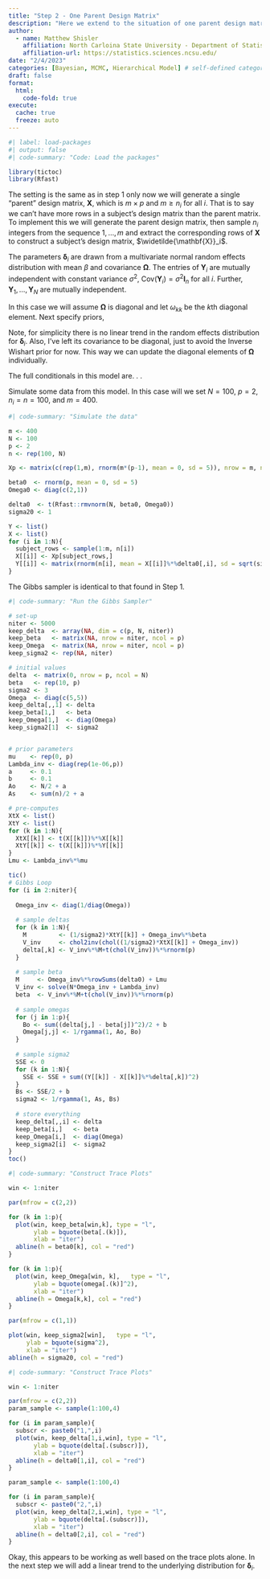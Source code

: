```yaml
---
title: "Step 2 - One Parent Design Matrix"
description: "Here we extend to the situation of one parent design matrix from which rows are drawn to construct design matrices for each response vector."
author:
  - name: Matthew Shisler
    affiliation: North Carloina State University - Department of Statistics
    affiliation-url: https://statistics.sciences.ncsu.edu/ 
date: "2/4/2023"
categories: [Bayesian, MCMC, Hierarchical Model] # self-defined categories
draft: false 
format:
  html: 
    code-fold: true
execute: 
  cache: true
  freeze: auto
---
```



```r
#| label: load-packages
#| output: false
#| code-summary: "Code: Load the packages"

library(tictoc)
library(Rfast)
```

The setting is the same as in step 1 only now we will generate a single "parent" design matrix, $\mathbf{X}$, which is $m \times p$ and $m \ge n_i$ for all $i$. That is to say we can't have more rows in a subject's design matrix than the parent matrix. To implement this we will generate the parent design matrix, then sample $n_i$ integers from the sequence $1,\dots, m$ and extract the corresponding rows of $\mathbf{X}$ to construct a subject's design matrix, $\widetilde{\mathbf{X}}_i$.

The parameters $\boldsymbol\delta_i$ are drawn from a multivariate normal random effects distribution with mean $\beta$ and covariance $\mathbf{\Omega}$. The entries of $\mathbf{Y}_i$ are mutually independent with constant variance $\sigma^2$, $\text{Cov}(\mathbf{Y}_i) = \sigma^2 \mathbf{I}_n$ for all $i$. Further, $\mathbf{Y}_1,\dots,\mathbf{Y}_N$ are mutually independent.

\begin{align*}
\mathbf{Y}_i &\sim \text{Normal}_{n_i}\left(\widetilde{\mathbf{X}}_i\boldsymbol\delta_i, \; \sigma^2 \mathbf{I}_{n_i}\right)\\
\boldsymbol\delta_i &\sim \text{Normal}_p\left(\boldsymbol\beta, \; \mathbf{\Omega}\right)
\end{align*}

In this case we will assume $\mathbf{\Omega}$ is diagonal and let $\omega_{kk}$ be the $k$th diagonal element. Next specify priors,
\begin{align*}
\boldsymbol\beta &\sim \text{Normal}_p\left(\boldsymbol\mu, \; \mathbf{\Lambda}\right)\\
\omega_{kk} &\sim \text{InvGamma}\left(a_{k}, \; b_{k} \right)\\
\sigma^2 &\sim \text{InvGamma}\left(a, \; b\right)
\end{align*}

Note, for simplicity there is no linear trend in the random effects distribution for $\boldsymbol\delta_i$. Also, I've left its covariance to be diagonal, just to avoid the Inverse Wishart prior for now. This way we can update the diagonal elements of $\mathbf{\Omega}$ individually.

The full conditionals in this model are. . . 

\begin{align*}
\boldsymbol\delta_i|\text{ rest} &\sim \text{Normal}_p(\mathbf{V}_i^{-1}\mathbf{M}_i, \mathbf{V}_i^{-1})\\
\mathbf{V}_i &= \frac{1}{\sigma^2} \widetilde{\mathbf{X}}_i^T\widetilde{\mathbf{X}}_i + \mathbf{\Omega}^{-1}\\
\mathbf{M}_i &= \frac{1}{\sigma^2} \widetilde{\mathbf{X}}_i^T\mathbf{Y}_i + \mathbf{\Omega}^{-1}\boldsymbol\beta\\\\
\boldsymbol\beta|\text{ rest} &\sim \text{Normal}_p(\mathbf{V}_\beta^{-1}\mathbf{M}_\beta, \mathbf{V}_\beta^{-1})\\
\mathbf{V}_\beta &= N\mathbf{\Omega}^{-1} + \mathbf{\Lambda}^{-1}\\
\mathbf{M}_\beta &= \mathbf{\Omega}^{-1}\sum_{i=1}^N\boldsymbol\delta_i + \mathbf{\Lambda}^{-1}\boldsymbol\mu\\\\
\omega_{kk}|\text{ rest} &\sim \text{InvGamma}(A_k,B_k)\\
A_k &= N/2 + a_k\\
B_k &= \frac{1}{2}\sum_{i=1}^N (\delta_{ik} - \beta_k)^2 + b_k\\\\
\sigma^2|\text{ rest} &\sim \text{InvGamma}(A,B)\\
A &= \frac{1}{2}\sum_{i=1}^N n_i + a\\
B &= \frac{1}{2}\sum_{i=1}^N (\mathbf{Y}_i - \widetilde{\mathbf{X}}_i\boldsymbol\delta_i)^T(\mathbf{Y}_i - \widetilde{\mathbf{X}}_i\boldsymbol\delta_i) + b
\end{align*}


Simulate some data from this model. In this case will we set $N = 100$, $p = 2$, $n_i = n = 100$, and $m = 400$. 
```r
#| code-summary: "Simulate the data"

m <- 400
N <- 100
p <- 2
n <- rep(100, N)

Xp <- matrix(c(rep(1,m), rnorm(m*(p-1), mean = 0, sd = 5)), nrow = m, ncol = p)

beta0  <- rnorm(p, mean = 0, sd = 5)
Omega0 <- diag(c(2,1))

delta0  <- t(Rfast::rmvnorm(N, beta0, Omega0))
sigma20 <- 1

Y <- list()
X <- list()
for (i in 1:N){
  subject_rows <- sample(1:m, n[i])
  X[[i]] <- Xp[subject_rows,]
  Y[[i]] <- matrix(rnorm(n[i], mean = X[[i]]%*%delta0[,i], sd = sqrt(sigma20)), ncol=1)
}
```

The Gibbs sampler is identical to that found in Step 1.
```r
#| code-summary: "Run the Gibbs Sampler"

# set-up
niter <- 5000
keep_delta  <- array(NA, dim = c(p, N, niter))
keep_beta   <- matrix(NA, nrow = niter, ncol = p)
keep_Omega  <- matrix(NA, nrow = niter, ncol = p)
keep_sigma2 <- rep(NA, niter)

# initial values
delta  <- matrix(0, nrow = p, ncol = N)
beta   <- rep(10, p)
sigma2 <- 3
Omega  <- diag(c(5,5))
keep_delta[,,1] <- delta
keep_beta[1,]   <- beta
keep_Omega[1,]  <- diag(Omega)
keep_sigma2[1]  <- sigma2


# prior parameters
mu    <- rep(0, p)
Lambda_inv <- diag(rep(1e-06,p))
a     <- 0.1
b     <- 0.1
Ao    <- N/2 + a
As    <- sum(n)/2 + a

# pre-computes
XtX <- list()
XtY <- list()
for (k in 1:N){
  XtX[[k]] <- t(X[[k]])%*%X[[k]]
  XtY[[k]] <- t(X[[k]])%*%Y[[k]]
}
Lmu <- Lambda_inv%*%mu

tic()
# Gibbs Loop
for (i in 2:niter){
  
  Omega_inv <- diag(1/diag(Omega))
  
  # sample deltas
  for (k in 1:N){
    M         <- (1/sigma2)*XtY[[k]] + Omega_inv%*%beta
    V_inv     <- chol2inv(chol((1/sigma2)*XtX[[k]] + Omega_inv))
    delta[,k] <- V_inv%*%M+t(chol(V_inv))%*%rnorm(p)
  }
  
  # sample beta
  M     <- Omega_inv%*%rowSums(delta0) + Lmu
  V_inv <- solve(N*Omega_inv + Lambda_inv)
  beta  <- V_inv%*%M+t(chol(V_inv))%*%rnorm(p)
  
  # sample omegas
  for (j in 1:p){
    Bo <- sum((delta[j,] - beta[j])^2)/2 + b
    Omega[j,j] <- 1/rgamma(1, Ao, Bo)
  }
  
  # sample sigma2
  SSE <- 0
  for (k in 1:N){
    SSE <- SSE + sum((Y[[k]] - X[[k]]%*%delta[,k])^2)
  }
  Bs <- SSE/2 + b
  sigma2 <- 1/rgamma(1, As, Bs)
  
  # store everything
  keep_delta[,,i] <- delta
  keep_beta[i,]   <- beta
  keep_Omega[i,]  <- diag(Omega)
  keep_sigma2[i]  <- sigma2
}
toc()
```


```r
#| code-summary: "Construct Trace Plots"

win <- 1:niter

par(mfrow = c(2,2))

for (k in 1:p){
  plot(win, keep_beta[win,k], type = "l",
       ylab = bquote(beta[.(k)]),
       xlab = "iter")
  abline(h = beta0[k], col = "red")
}

for (k in 1:p){
  plot(win, keep_Omega[win, k],   type = "l",
       ylab = bquote(omega[.(k)]^2),
       xlab = "iter")
  abline(h = Omega[k,k], col = "red")
}

par(mfrow = c(1,1))

plot(win, keep_sigma2[win],   type = "l",
     ylab = bquote(sigma^2),
     xlab = "iter")
abline(h = sigma20, col = "red")

```

```r
#| code-summary: "Construct Trace Plots"

win <- 1:niter

par(mfrow = c(2,2))
param_sample <- sample(1:100,4)

for (i in param_sample){
  subscr <- paste0("1,",i)
  plot(win, keep_delta[1,i,win], type = "l",
       ylab = bquote(delta[.(subscr)]),
       xlab = "iter")
  abline(h = delta0[1,i], col = "red")
}

param_sample <- sample(1:100,4)

for (i in param_sample){
  subscr <- paste0("2,",i)
  plot(win, keep_delta[2,i,win], type = "l",
       ylab = bquote(delta[.(subscr)]),
       xlab = "iter")
  abline(h = delta0[2,i], col = "red")
}
```

Okay, this appears to be working as well based on the trace plots alone. In the next step we will add a linear trend to the underlying distribution for $\boldsymbol\delta_i$.
